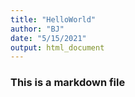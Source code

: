 ```yaml
---
title: "HelloWorld"
author: "BJ"
date: "5/15/2021"
output: html_document
---
```


### This is a markdown file


